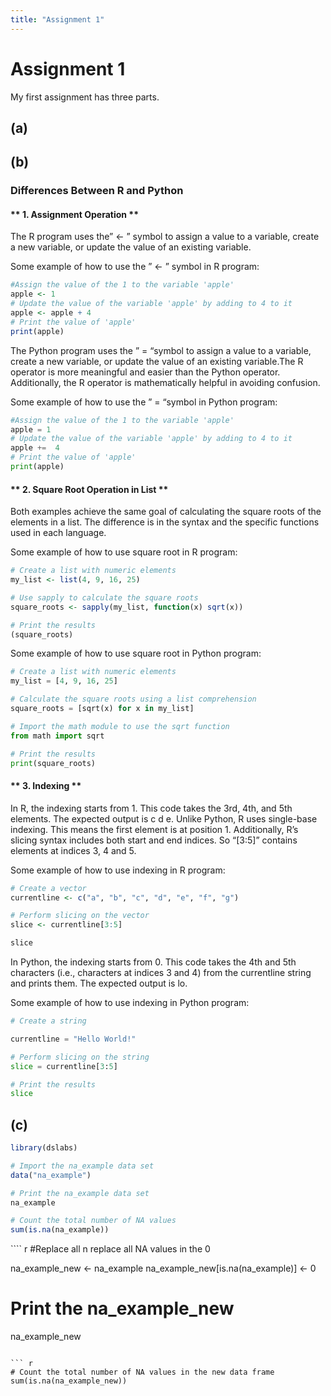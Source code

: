 ```yaml
---
title: "Assignment 1"
---
```


# Assignment 1


My first assignment has three parts.

## (a)









## (b)

### Differences Between R and Python 

#### ** 1. Assignment Operation **


The R program uses the" <- " symbol to assign a value to a variable, create a new variable, or update the value of an existing variable.

Some example of how to use the " <- " symbol in R program:

```r
#Assign the value of the 1 to the variable 'apple'
apple <- 1
# Update the value of the variable 'apple' by adding to 4 to it 
apple <- apple + 4 
# Print the value of 'apple'
print(apple)
```

The Python program uses the " = "symbol to assign a value to a variable, create a new variable, or update the value of an existing variable.The R operator is more meaningful and easier than the Python operator. Additionally, the R operator is mathematically helpful in avoiding confusion.

Some example of how to use the " = "symbol in Python program:

```python
#Assign the value of the 1 to the variable 'apple'
apple = 1
# Update the value of the variable 'apple' by adding to 4 to it 
apple +=  4 
# Print the value of 'apple'
print(apple)
```

#### ** 2. Square Root Operation in List **

Both examples achieve the same goal of calculating the square roots of the elements in a list. The difference is in the syntax and the specific functions used in each language.

Some example of how to use square root in R program:

```r

# Create a list with numeric elements
my_list <- list(4, 9, 16, 25)

# Use sapply to calculate the square roots
square_roots <- sapply(my_list, function(x) sqrt(x))

# Print the results
(square_roots)

```

Some example of how to use square root in Python program:

``` python

# Create a list with numeric elements
my_list = [4, 9, 16, 25]

# Calculate the square roots using a list comprehension
square_roots = [sqrt(x) for x in my_list]

# Import the math module to use the sqrt function
from math import sqrt

# Print the results
print(square_roots)

```

#### ** 3. Indexing **

In R, the indexing starts from 1. This code takes the 3rd, 4th, and 5th elements. The expected output is c d e. Unlike Python, R uses single-base indexing. This means the first element is at position 1. Additionally, R's slicing syntax includes both start and end indices. So "[3:5]" contains elements at indices 3, 4 and 5.


Some example of how to use indexing in R program:

``` r

# Create a vector
currentline <- c("a", "b", "c", "d", "e", "f", "g")

# Perform slicing on the vector
slice <- currentline[3:5]

slice

```
In Python, the indexing starts from 0. This code takes the 4th and 5th characters (i.e., characters at indices 3 and 4) from the currentline string and prints them. The expected output is lo.

Some example of how to use indexing in Python program:

``` python

# Create a string

currentline = "Hello World!"

# Perform slicing on the string
slice = currentline[3:5]

# Print the results
slice


```

## (c)


``` r
library(dslabs)

# Import the na_example data set
data("na_example")

# Print the na_example data set
na_example

```


``` r
# Count the total number of NA values
sum(is.na(na_example))

````

```` r
#Replace all n replace all NA values in the 0

na_example_new <- na_example
na_example_new[is.na(na_example)] <- 0

# Print the na_example_new
na_example_new

```

``` r
# Count the total number of NA values in the new data frame
sum(is.na(na_example_new))


```

